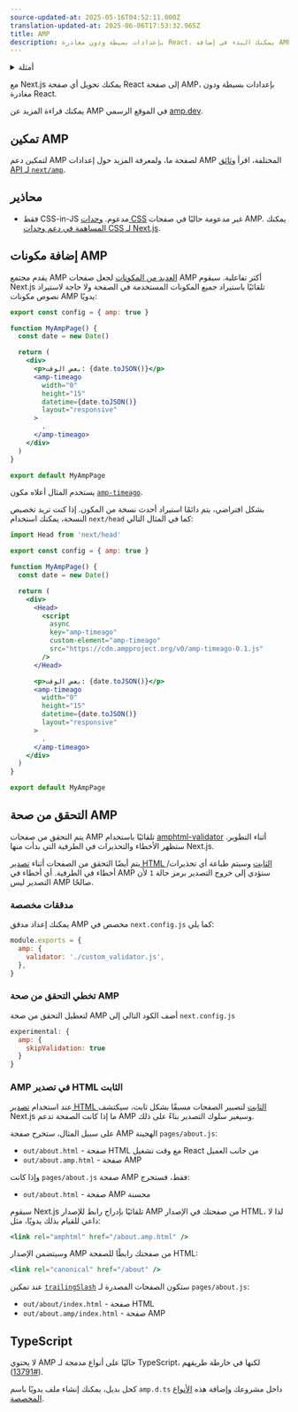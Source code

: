 ```yaml
---
source-updated-at: 2025-05-16T04:52:11.000Z
translation-updated-at: 2025-06-06T17:53:32.965Z
title: AMP
description: بإعدادات بسيطة ودون مغادرة React، يمكنك البدء في إضافة AMP وتحسين أداء وسرعة صفحاتك.
---
```


<details>
  <summary>أمثلة</summary>
  
- [AMP](https://github.com/vercel/next.js/tree/canary/examples/amp)

</details>

مع Next.js يمكنك تحويل أي صفحة React إلى صفحة AMP، بإعدادات بسيطة ودون مغادرة React.

يمكنك قراءة المزيد عن AMP في الموقع الرسمي [amp.dev](https://amp.dev/).

## تمكين AMP

لتمكين دعم AMP لصفحة ما، ولمعرفة المزيد حول إعدادات AMP المختلفة، اقرأ [وثائق API لـ `next/amp`](/docs/pages/building-your-application/configuring/amp).

## محاذير

- فقط CSS-in-JS مدعوم. [وحدات CSS](/docs/pages/building-your-application/styling) غير مدعومة حاليًا في صفحات AMP. يمكنك [المساهمة في دعم وحدات CSS لـ Next.js](https://github.com/vercel/next.js/issues/10549).

## إضافة مكونات AMP

يقدم مجتمع AMP [العديد من المكونات](https://amp.dev/documentation/components/) لجعل صفحات AMP أكثر تفاعلية. سيقوم Next.js تلقائيًا باستيراد جميع المكونات المستخدمة في الصفحة ولا حاجة لاستيراد نصوص مكونات AMP يدويًا:

```jsx
export const config = { amp: true }

function MyAmpPage() {
  const date = new Date()

  return (
    <div>
      <p>بعض الوقت: {date.toJSON()}</p>
      <amp-timeago
        width="0"
        height="15"
        datetime={date.toJSON()}
        layout="responsive"
      >
        .
      </amp-timeago>
    </div>
  )
}

export default MyAmpPage
```

يستخدم المثال أعلاه مكون [`amp-timeago`](https://amp.dev/documentation/components/amp-timeago/?format=websites).

بشكل افتراضي، يتم دائمًا استيراد أحدث نسخة من المكون. إذا كنت تريد تخصيص النسخة، يمكنك استخدام `next/head` كما في المثال التالي:

```jsx
import Head from 'next/head'

export const config = { amp: true }

function MyAmpPage() {
  const date = new Date()

  return (
    <div>
      <Head>
        <script
          async
          key="amp-timeago"
          custom-element="amp-timeago"
          src="https://cdn.ampproject.org/v0/amp-timeago-0.1.js"
        />
      </Head>

      <p>بعض الوقت: {date.toJSON()}</p>
      <amp-timeago
        width="0"
        height="15"
        datetime={date.toJSON()}
        layout="responsive"
      >
        .
      </amp-timeago>
    </div>
  )
}

export default MyAmpPage
```

## التحقق من صحة AMP

يتم التحقق من صفحات AMP تلقائيًا باستخدام [amphtml-validator](https://www.npmjs.com/package/amphtml-validator) أثناء التطوير. ستظهر الأخطاء والتحذيرات في الطرفية التي بدأت منها Next.js.

يتم أيضًا التحقق من الصفحات أثناء [تصدير HTML الثابت](/docs/pages/building-your-application/deploying/static-exports) وسيتم طباعة أي تحذيرات/أخطاء في الطرفية. أي أخطاء في AMP ستؤدي إلى خروج التصدير برمز حالة `1` لأن التصدير ليس AMP صالحًا.

### مدققات مخصصة

يمكنك إعداد مدقق AMP مخصص في `next.config.js` كما يلي:

```js
module.exports = {
  amp: {
    validator: './custom_validator.js',
  },
}
```

### تخطي التحقق من صحة AMP

لتعطيل التحقق من صحة AMP أضف الكود التالي إلى `next.config.js`

```js
experimental: {
  amp: {
    skipValidation: true
  }
}
```

### AMP في تصدير HTML الثابت

عند استخدام [تصدير HTML الثابت](/docs/pages/building-your-application/deploying/static-exports) لتصيير الصفحات مسبقًا بشكل ثابت، سيكتشف Next.js ما إذا كانت الصفحة تدعم AMP وسيغير سلوك التصدير بناءً على ذلك.

على سبيل المثال، ستخرج صفحة AMP الهجينة `pages/about.js`:

- `out/about.html` - صفحة HTML مع وقت تشغيل React من جانب العميل
- `out/about.amp.html` - صفحة AMP

وإذا كانت `pages/about.js` صفحة AMP فقط، فستخرج:

- `out/about.html` - صفحة AMP محسنة

سيقوم Next.js تلقائيًا بإدراج رابط للإصدار AMP من صفحتك في الإصدار HTML، لذا لا داعي للقيام بذلك يدويًا، مثل:

```jsx
<link rel="amphtml" href="/about.amp.html" />
```

وسيتضمن الإصدار AMP من صفحتك رابطًا للصفحة HTML:

```jsx
<link rel="canonical" href="/about" />
```

عند تمكين [`trailingSlash`](/docs/pages/api-reference/next-config-js/trailingSlash) ستكون الصفحات المصدرة لـ `pages/about.js`:

- `out/about/index.html` - صفحة HTML
- `out/about.amp/index.html` - صفحة AMP

## TypeScript

لا يحتوي AMP حاليًا على أنواع مدمجة لـ TypeScript، لكنها في خارطة طريقهم ([#13791](https://github.com/ampproject/amphtml/issues/13791)).

كحل بديل، يمكنك إنشاء ملف يدويًا باسم `amp.d.ts` داخل مشروعك وإضافة هذه [الأنواع المخصصة](https://stackoverflow.com/a/50601125).